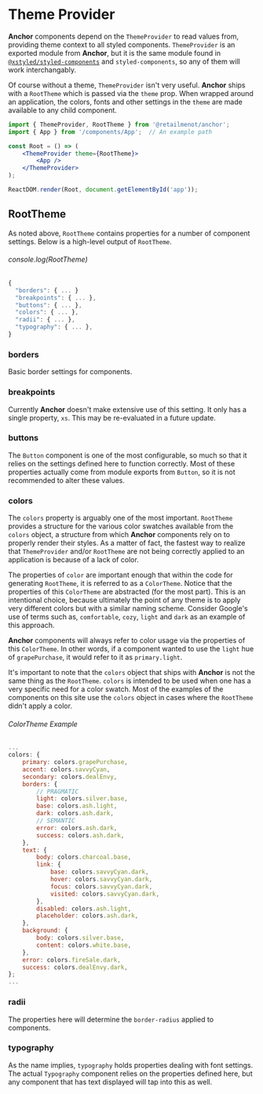 
# Theme Provider

**Anchor** components depend on the `ThemeProvider` to read values from, providing theme context to
all styled components. `ThemeProvider` is an exported module from **Anchor**, but it is the same
module found in <a target="_blank" href="https://www.smooth-code.com/open-source/xstyled/">`@xstyled/styled-components`</a> and
`styled-components`, so any of them will work interchangably.

Of course without a theme, `ThemeProvider` isn't very useful. **Anchor** ships with a `RootTheme`
which is passed via the `theme` prop. When wrapped around an application, the colors, fonts and
other settings in the `theme` are made available to any child component.

```jsx
import { ThemeProvider, RootTheme } from '@retailmenot/anchor';
import { App } from '/components/App';  // An example path

const Root = () => (
    <ThemeProvider theme={RootTheme}>
        <App />
    </ThemeProvider>
);

ReactDOM.render(Root, document.getElementById('app'));
```

## RootTheme

As noted above, `RootTheme` contains properties for a number of component settings. Below is a
high-level output of `RootTheme`.

###### console.log(RootTheme)
```jsx hideTitle
{
  "borders": { ... }
  "breakpoints": { ... },
  "buttons": { ... },
  "colors": { ... },
  "radii": { ... },
  "typography": { ... },
}
```

### borders

Basic border settings for components.

### breakpoints

Currently **Anchor** doesn't make extensive use of this setting. It only has a single
property, `xs`. This may be re-evaluated in a future update.

### buttons

The <Link to="/components/button">`Button`</Link> component is one of the most configurable, so much
so that it relies on the settings defined here to function correctly. Most of these properties
actually come from module exports from <Link to="/components/button">`Button`</Link>, so it is not
recommended to alter these values.

### colors

The `colors` property is arguably one of the most important. `RootTheme` provides a structure for
the various color swatches available from the <Link to="/theme/colors/">`colors`</Link> object, a
structure from which **Anchor** components rely on to properly render their styles. As a matter of
fact, the fastest way to realize that `ThemeProvider` and/or `RootTheme` are not being correctly
applied to an application is because of a lack of color.

The properties of `color` are important enough that within the code for generating `RootTheme`, it
is referred to as a `ColorTheme`. Notice that the properties of this `ColorTheme` are abstracted
(for the most part). This is an intentional choice, because ultimately the point of any theme is to
apply very different colors but with a similar naming scheme. Consider Google's use of terms such
as, `comfortable`, `cozy`, `light` and `dark` as an example of this approach.

**Anchor** components will always refer to color usage via the properties of this `ColorTheme`. In
other words, if a component wanted to use the `light` hue of `grapePurchase`, it would refer to it
as `primary.light`.

It's important to note that the <Link to="/theme/colors/">`colors`</Link> object that ships
with **Anchor** is not the same thing as the `RootTheme`. <Link to="/theme/colors/">`colors`</Link> is
intended to be used when one has a very specific need for a color swatch. Most of the examples of the
components on this site use the <Link to="/theme/colors/">`colors`</Link> object in cases where the
`RootTheme` didn't apply a color.

###### ColorTheme Example
```jsx hideTitle
...
colors: {
    primary: colors.grapePurchase,
    accent: colors.savvyCyan,
    secondary: colors.dealEnvy,
    borders: {
        // PRAGMATIC
        light: colors.silver.base,
        base: colors.ash.light,
        dark: colors.ash.dark,
        // SEMANTIC
        error: colors.ash.dark,
        success: colors.ash.dark,
    },
    text: {
        body: colors.charcoal.base,
        link: {
            base: colors.savvyCyan.dark,
            hover: colors.savvyCyan.dark,
            focus: colors.savvyCyan.dark,
            visited: colors.savvyCyan.dark,
        },
        disabled: colors.ash.light,
        placeholder: colors.ash.dark,
    },
    background: {
        body: colors.silver.base,
        content: colors.white.base,
    },
    error: colors.fireSale.dark,
    success: colors.dealEnvy.dark,
};
...
```

### radii

The properties here will determine the `border-radius` applied to components.

### typography

As the name implies, `typography` holds properties dealing with font settings. The
actual <Link to="/components/typography">`Typography`</Link> component relies on the properties
defined here, but any component that has text displayed will tap into this as well.
